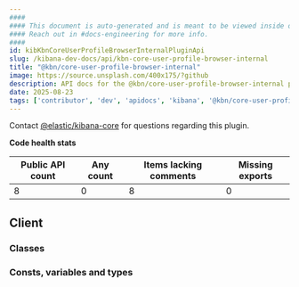 ```yaml
---
####
#### This document is auto-generated and is meant to be viewed inside our experimental, new docs system.
#### Reach out in #docs-engineering for more info.
####
id: kibKbnCoreUserProfileBrowserInternalPluginApi
slug: /kibana-dev-docs/api/kbn-core-user-profile-browser-internal
title: "@kbn/core-user-profile-browser-internal"
image: https://source.unsplash.com/400x175/?github
description: API docs for the @kbn/core-user-profile-browser-internal plugin
date: 2025-08-23
tags: ['contributor', 'dev', 'apidocs', 'kibana', '@kbn/core-user-profile-browser-internal']
---
```




Contact [@elastic/kibana-core](https://github.com/orgs/elastic/teams/kibana-core) for questions regarding this plugin.

**Code health stats**

| Public API count  | Any count | Items lacking comments | Missing exports |
|-------------------|-----------|------------------------|-----------------|
| 8 | 0 | 8 | 0 |

## Client

### Classes
<DocDefinitionList data={kbnCoreUserProfileBrowserInternalObj.client.classes}/>

### Consts, variables and types
<DocDefinitionList data={kbnCoreUserProfileBrowserInternalObj.client.misc}/>

